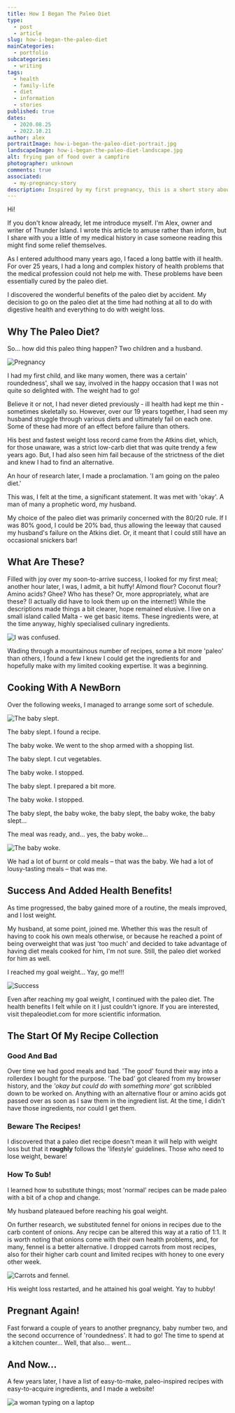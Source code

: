 ```yaml
---
title: How I Began The Paleo Diet
type:
  - post
  - article
slug: how-i-began-the-paleo-diet
mainCategories:
  - portfolio
subcategories:
  - writing
tags:
  - health
  - family-life
  - diet
  - information
  - stories
published: true
dates:
  - 2020.08.25
  - 2022.10.21
author: alex
portraitImage: how-i-began-the-paleo-diet-portrait.jpg
landscapeImage: how-i-began-the-paleo-diet-landscape.jpg
alt: frying pan of food over a campfire
photographer: unknown
comments: true
associated:
  - my-pregnancy-story
description: Inspired by my first pregnancy, this is a short story about how I began the paleo diet.
---
```


<ArticleContent>

Hi!

If you don't know already, let me introduce myself. I'm Alex, owner and writer of Thunder Island. I wrote this article to amuse rather than inform, but I share with you a little of my medical history in case someone reading this might find some relief themselves.

As I entered adulthood many years ago, I faced a long battle with ill health. For over 25 years, I had a long and complex history of health problems that the medical profession could not help me with. These problems have been essentially cured by the paleo diet.

I discovered the wonderful benefits of the paleo diet by accident. My decision to go on the paleo diet at the time had nothing at all to do with digestive health and everything to do with weight loss.

## Why The Paleo Diet?

So… how did this paleo thing happen? Two children and a husband.

![Pregnancy](/pregnancy-landscape.jpg "a pregnant woman")

I had my first child, and like many women, there was a certain' roundedness', shall we say, involved in the happy occasion that I was not quite so delighted with. The weight had to go!

Believe it or not, I had never dieted previously - ill health had kept me thin - sometimes skeletally so. However, over our 19 years together, I had seen my husband struggle through various diets and ultimately fail on each one. Some of these had more of an effect before failure than others.

His best and fastest weight loss record came from the Atkins diet, which, for those unaware, was a strict low-carb diet that was quite trendy a few years ago. But, I had also seen him fail because of the strictness of the diet and knew I had to find an alternative.

An hour of research later, I made a proclamation. 'I am going on the paleo diet.'

This was, I felt at the time, a significant statement. It was met with 'okay'. A man of many a prophetic word, my husband.

My choice of the paleo diet was primarily concerned with the 80/20 rule. If I was 80% good, I could be 20% bad, thus allowing the leeway that caused my husband's failure on the Atkins diet. Or, it meant that I could still have an occasional snickers bar!

## What Are These?

Filled with joy over my soon-to-arrive success, I looked for my first meal; another hour later, I was, I admit, a bit huffy! Almond flour? Coconut flour? Amino acids? Ghee? Who has these? Or, more appropriately, what are these? (I actually did have to look them up on the internet!) While the descriptions made things a bit clearer, hope remained elusive. I live on a small island called Malta - we get basic items. These ingredients were, at the time anyway, highly specialised culinary ingredients.

![I was confused.](/confused-portrait.jpg "a confused woman")

Wading through a mountainous number of recipes, some a bit more 'paleo' than others, I found a few I knew I could get the ingredients for and hopefully make with my limited cooking expertise. It was a beginning.

## Cooking With A NewBorn

Over the following weeks, I managed to arrange some sort of schedule.

![The baby slept.](/baby-sleep-landscape.jpg "a sleeping baby")

The baby slept. I found a recipe.

The baby woke. We went to the shop armed with a shopping list.

The baby slept. I cut vegetables.

The baby woke. I stopped.

The baby slept. I prepared a bit more.

The baby woke. I stopped.

The baby slept, the baby woke, the baby slept, the baby woke, the baby slept…

The meal was ready, and… yes, the baby woke…

![The baby woke.](/baby-cry-landscape.jpg "a crying baby")

We had a lot of burnt or cold meals – that was the baby. We had a lot of lousy-tasting meals – that was me.

## Success And Added Health Benefits!

As time progressed, the baby gained more of a routine, the meals improved, and I lost weight.

My husband, at some point, joined me. Whether this was the result of having to cook his own meals otherwise, or because he reached a point of being overweight that was just 'too much' and decided to take advantage of having diet meals cooked for him, I'm not sure. Still, the paleo diet worked for him as well.

I reached my goal weight… Yay, go me!!!

![Success](/success-portrait.jpg "success")

Even after reaching my goal weight, I continued with the paleo diet. The health benefits I felt while on it I just couldn't ignore. If you are interested, visit thepaleodiet.com for more scientific information.

## The Start Of My Recipe Collection

### Good And Bad

Over time we had good meals and bad. 'The good' found their way into a rollerdex I bought for the purpose. 'The bad' got cleared from my browser history, and the _'okay but could do with something more'_ got scribbled down to be worked on. Anything with an alternative flour or amino acids got passed over as soon as I saw them in the ingredient list. At the time, I didn't have those ingredients, nor could I get them.

### Beware The Recipes!

I discovered that a paleo diet recipe doesn't mean it will help with weight loss but that it **roughly** follows the 'lifestyle' guidelines. Those who need to lose weight, beware!

### How To Sub!

I learned how to substitute things; most 'normal' recipes can be made paleo with a bit of a chop and change.

My husband plateaued before reaching his goal weight.

On further research, we substituted fennel for onions in recipes due to the carb content of onions. Any recipe can be altered this way at a ratio of 1:1. It is worth noting that onions come with their own health problems, and, for many, fennel is a better alternative. I dropped carrots from most recipes, also for their higher carb count and limited recipes with honey to one every other week.

![Carrots and fennel.](/fennel-and-carrots-landscape.jpg "fennel and carrots")

His weight loss restarted, and he attained his goal weight. Yay to hubby!

## Pregnant Again!

Fast forward a couple of years to another pregnancy, baby number two, and the second occurrence of 'roundedness'. It had to go! The time to spend at a kitchen counter…
Well, that also… went…

## And Now...

A few years later, I have a list of easy-to-make, paleo-inspired recipes with easy-to-acquire ingredients, and I made a website!

![](/typing-landscape.jpg "a woman typing on a laptop")

</ArticleContent>
